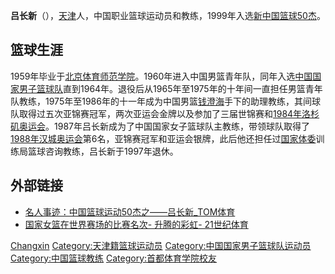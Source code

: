 '''吕长新'''（{{bd|1937年||catIdx=L}}），[[天津|天津]]人，中国职业篮球运动员和教练，1999年入选[[新中国篮球50杰|新中国篮球50杰]]。

==篮球生涯==
1959年毕业于[[北京体育师范学院|北京体育师范学院]]。1960年进入中国男篮青年队，同年入选[[中国国家男子篮球队|中国国家男子篮球队]]直到1964年。退役后从1965年至1975年的十年间一直担任男篮青年队教练，1975年至1986年的十一年成为中国男篮[[钱澄海|钱澄海]]手下的助理教练，其间球队取得过五次亚锦赛冠军，两次亚运会金牌以及参加了三届世锦赛和[[1984年夏季奥林匹克运动会|1984年洛杉矶奥运会]]。1987年吕长新成为了中国国家女子篮球队主教练，带领球队取得了[[1988年夏季奥林匹克运动会|1988年汉城奥运会]]第6名，亚锦赛冠军和亚运会银牌，此后他还担任过[[中华人民共和国国家体育总局|国家体委]]训练局篮球咨询教练，吕长新于1997年退休。

==外部链接==
*[https://web.archive.org/web/20070923045018/http://sports.tom.com/1019/2499/200531-542436.html 名人事迹：中国篮球运动50杰之——吕长新_TOM体育]
*[http://www.21sports.com.cn/bbs/viewthread.php?tid=26 国家女篮在世界赛场的比赛名次- 升腾的彩虹- 21世纪体育]{{dead link|date=2017年12月 |bot=InternetArchiveBot |fix-attempted=yes }}

{{新中国篮球50杰}}
{{1988年夏季奥运会中国女子篮球阵容}}
{{1990年女篮世锦赛中国队阵容}}

{{Authority control}}
{{DEFAULTSORT:Lv吕}}
[[Category:吕姓|Changxin]]
[[Category:天津籍篮球运动员|Category:天津籍篮球运动员]]
[[Category:中国国家男子篮球队运动员|Category:中国国家男子篮球队运动员]]
[[Category:中国篮球教练|Category:中国篮球教练]]
[[Category:首都体育学院校友|Category:首都体育学院校友]]